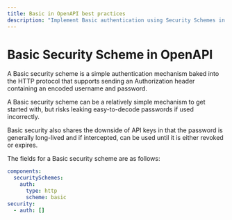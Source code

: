 ```yaml
---
title: Basic in OpenAPI best practices
description: "Implement Basic authentication using Security Schemes in your OpenAPI specification for better security, developer experience, and seamless integration."
---
```


# Basic Security Scheme in OpenAPI

A Basic security scheme is a simple authentication mechanism baked into the HTTP protocol that supports sending an Authorization header containing an encoded username and password.

A Basic security scheme can be a relatively simple mechanism to get started with, but risks leaking easy-to-decode passwords if used incorrectly.

Basic security also shares the downside of API keys in that the password is generally long-lived and if intercepted, can be used until it is either revoked or expires.

The fields for a Basic security scheme are as follows:

<Table
  data={[
    { field: "`type`", type: "String", required: "✅", description: "`http`" },
    { field: "`description`", type: "String", required: "", description: "Human-readable information. This may contain [CommonMark syntax](https://spec.commonmark.org/) to provide a rich description." },
    { field: "`scheme`", type: "String", required: "✅", description: "`basic`" },
    { field: "`x-*`", type: "[Extensions](/openapi/extensions)", required: "", description: "Any number of extension fields can be added to the security scheme object to be used by tooling and vendors." }
  ]}
  columns={[
    { key: "field", header: "Field" },
    { key: "type", header: "Type" },
    { key: "required", header: "Required" },
    { key: "description", header: "Description" }
  ]}
/>

```yaml
components:
  securitySchemes:
    auth:
      type: http
      scheme: basic
security:
  - auth: []
```
